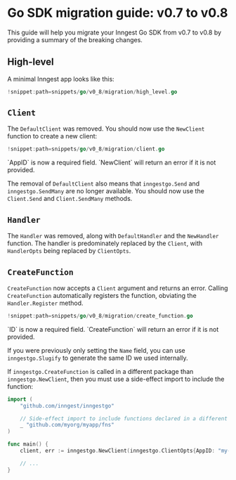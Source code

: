
# Go SDK migration guide: v0.7 to v0.8

This guide will help you migrate your Inngest Go SDK from v0.7 to v0.8 by providing a summary of the breaking changes.

## High-level

A minimal Inngest app looks like this:

```go
!snippet:path=snippets/go/v0_8/migration/high_level.go
```

## `Client`

The `DefaultClient` was removed. You should now use the `NewClient` function to create a new client:

```go
!snippet:path=snippets/go/v0_8/migration/client.go
```

<Warning>
`AppID` is now a required field. `NewClient` will return an error if it is not provided.
</Warning>

The removal of `DefaultClient` also means that `inngestgo.Send` and `inngestgo.SendMany` are no longer available. You should now use the `Client.Send` and `Client.SendMany` methods.

## `Handler`

The `Handler` was removed, along with `DefaultHandler` and the `NewHandler` function. The handler is predominately replaced by the `Client`, with `HandlerOpts` being replaced by `ClientOpts`.

## `CreateFunction`

`CreateFunction` now accepts a `Client` argument and returns an error. Calling `CreateFunction` automatically registers the function, obviating the `Handler.Register` method.

```go
!snippet:path=snippets/go/v0_8/migration/create_function.go
```

<Warning>
`ID` is now a required field. `CreateFunction` will return an error if it is not provided.

If you were previously only setting the `Name` field, you can use `inngestgo.Slugify` to generate the same ID we used internally.
</Warning>

If `inngestgo.CreateFunction` is called in a different package than `inngestgo.NewClient`, then you must use a side-effect import to include the function:

```go
import (
	"github.com/inngest/inngestgo"

	// Side-effect import to include functions declared in a different package.
	_ "github.com/myorg/myapp/fns"
)

func main() {
	client, err := inngestgo.NewClient(inngestgo.ClientOpts{AppID: "my-app"})

	// ...
}
```
